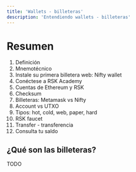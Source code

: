 ---
title: 'Wallets - billeteras'
description: 'Entendiendo wallets - billeteras'
---

# Resumen

1. Definición
2. Mnemotécnico
3. Instale su primera billetera web: Nifty wallet
4. Conéctese a RSK Academy
5. Cuentas de Ethereum y RSK
6. Checksum
7. Billeteras: Metamask vs Nifty
8. Account vs UTXO
9. Tipos: hot, cold, web, paper, hard
10. RSK faucet
11. Transfer - transferencia
12. Consulta tu saldo

## ¿Qué son las billeteras?

TODO
